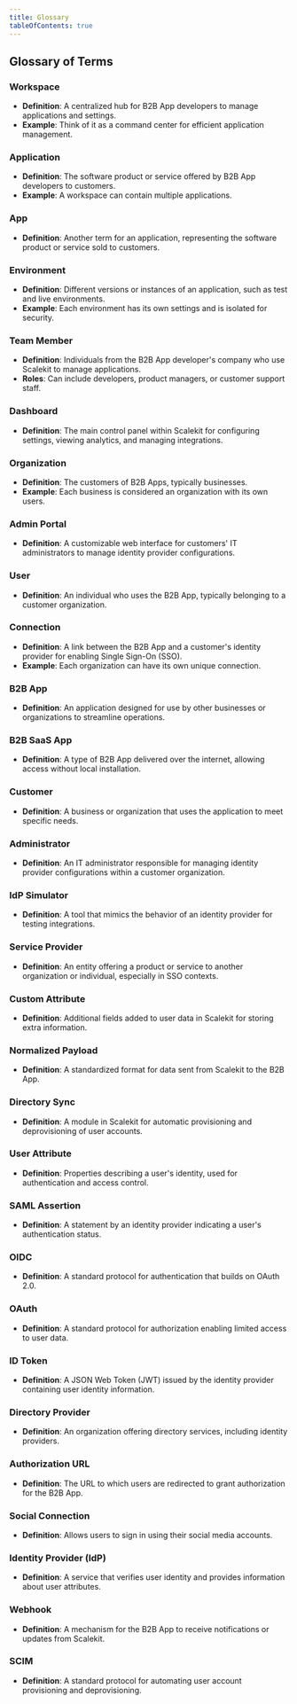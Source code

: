 ```yaml
---
title: Glossary
tableOfContents: true
---
```


## Glossary of Terms

### Workspace
- **Definition**: A centralized hub for B2B App developers to manage applications and settings.
- **Example**: Think of it as a command center for efficient application management.

### Application
- **Definition**: The software product or service offered by B2B App developers to customers.
- **Example**: A workspace can contain multiple applications.

### App
- **Definition**: Another term for an application, representing the software product or service sold to customers.

### Environment
- **Definition**: Different versions or instances of an application, such as test and live environments.
- **Example**: Each environment has its own settings and is isolated for security.

### Team Member
- **Definition**: Individuals from the B2B App developer's company who use Scalekit to manage applications.
- **Roles**: Can include developers, product managers, or customer support staff.

### Dashboard
- **Definition**: The main control panel within Scalekit for configuring settings, viewing analytics, and managing integrations.

### Organization
- **Definition**: The customers of B2B Apps, typically businesses.
- **Example**: Each business is considered an organization with its own users.

### Admin Portal
- **Definition**: A customizable web interface for customers' IT administrators to manage identity provider configurations.

### User
- **Definition**: An individual who uses the B2B App, typically belonging to a customer organization.

### Connection
- **Definition**: A link between the B2B App and a customer's identity provider for enabling Single Sign-On (SSO).
- **Example**: Each organization can have its own unique connection.

### B2B App
- **Definition**: An application designed for use by other businesses or organizations to streamline operations.

### B2B SaaS App
- **Definition**: A type of B2B App delivered over the internet, allowing access without local installation.

### Customer
- **Definition**: A business or organization that uses the application to meet specific needs.

### Administrator
- **Definition**: An IT administrator responsible for managing identity provider configurations within a customer organization.

### IdP Simulator
- **Definition**: A tool that mimics the behavior of an identity provider for testing integrations.

### Service Provider
- **Definition**: An entity offering a product or service to another organization or individual, especially in SSO contexts.

### Custom Attribute
- **Definition**: Additional fields added to user data in Scalekit for storing extra information.

### Normalized Payload
- **Definition**: A standardized format for data sent from Scalekit to the B2B App.

### Directory Sync
- **Definition**: A module in Scalekit for automatic provisioning and deprovisioning of user accounts.

### User Attribute
- **Definition**: Properties describing a user's identity, used for authentication and access control.

### SAML Assertion
- **Definition**: A statement by an identity provider indicating a user's authentication status.

### OIDC
- **Definition**: A standard protocol for authentication that builds on OAuth 2.0.

### OAuth
- **Definition**: A standard protocol for authorization enabling limited access to user data.

### ID Token
- **Definition**: A JSON Web Token (JWT) issued by the identity provider containing user identity information.

### Directory Provider
- **Definition**: An organization offering directory services, including identity providers.

### Authorization URL
- **Definition**: The URL to which users are redirected to grant authorization for the B2B App.

### Social Connection
- **Definition**: Allows users to sign in using their social media accounts.

### Identity Provider (IdP)
- **Definition**: A service that verifies user identity and provides information about user attributes.

### Webhook
- **Definition**: A mechanism for the B2B App to receive notifications or updates from Scalekit.

### SCIM
- **Definition**: A standard protocol for automating user account provisioning and deprovisioning.
